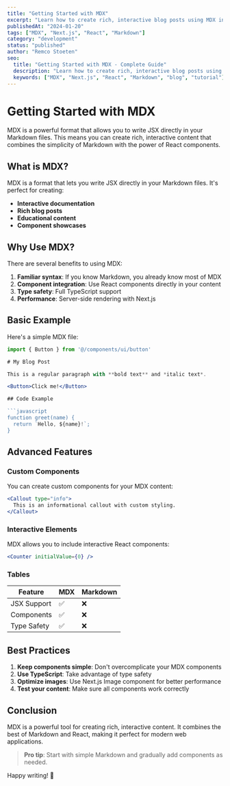 ```yaml
---
title: "Getting Started with MDX"
excerpt: "Learn how to create rich, interactive blog posts using MDX in your Next.js application."
publishedAt: "2024-01-20"
tags: ["MDX", "Next.js", "React", "Markdown"]
category: "development"
status: "published"
author: "Remco Stoeten"
seo:
  title: "Getting Started with MDX - Complete Guide"
  description: "Learn how to create rich, interactive blog posts using MDX in your Next.js application. Includes examples and best practices."
  keywords: ["MDX", "Next.js", "React", "Markdown", "blog", "tutorial"]
---
```


# Getting Started with MDX

MDX is a powerful format that allows you to write JSX directly in your Markdown files. This means you can create rich, interactive content that combines the simplicity of Markdown with the power of React components.

## What is MDX?

MDX is a format that lets you write JSX directly in your Markdown files. It's perfect for creating:

- **Interactive documentation**
- **Rich blog posts**
- **Educational content**
- **Component showcases**

## Why Use MDX?

There are several benefits to using MDX:

1. **Familiar syntax**: If you know Markdown, you already know most of MDX
2. **Component integration**: Use React components directly in your content
3. **Type safety**: Full TypeScript support
4. **Performance**: Server-side rendering with Next.js

## Basic Example

Here's a simple MDX file:

```jsx
import { Button } from '@/components/ui/button'

# My Blog Post

This is a regular paragraph with **bold text** and *italic text*.

<Button>Click me!</Button>

## Code Example

```javascript
function greet(name) {
  return `Hello, ${name}!`;
}
```

## Advanced Features

### Custom Components

You can create custom components for your MDX content:

```jsx
<Callout type="info">
  This is an informational callout with custom styling.
</Callout>
```

### Interactive Elements

MDX allows you to include interactive React components:

```jsx
<Counter initialValue={0} />
```

### Tables

| Feature | MDX | Markdown |
|---------|-----|----------|
| JSX Support | ✅ | ❌ |
| Components | ✅ | ❌ |
| Type Safety | ✅ | ❌ |

## Best Practices

1. **Keep components simple**: Don't overcomplicate your MDX components
2. **Use TypeScript**: Take advantage of type safety
3. **Optimize images**: Use Next.js Image component for better performance
4. **Test your content**: Make sure all components work correctly

## Conclusion

MDX is a powerful tool for creating rich, interactive content. It combines the best of Markdown and React, making it perfect for modern web applications.

> **Pro tip**: Start with simple Markdown and gradually add components as needed.

Happy writing! 🚀
